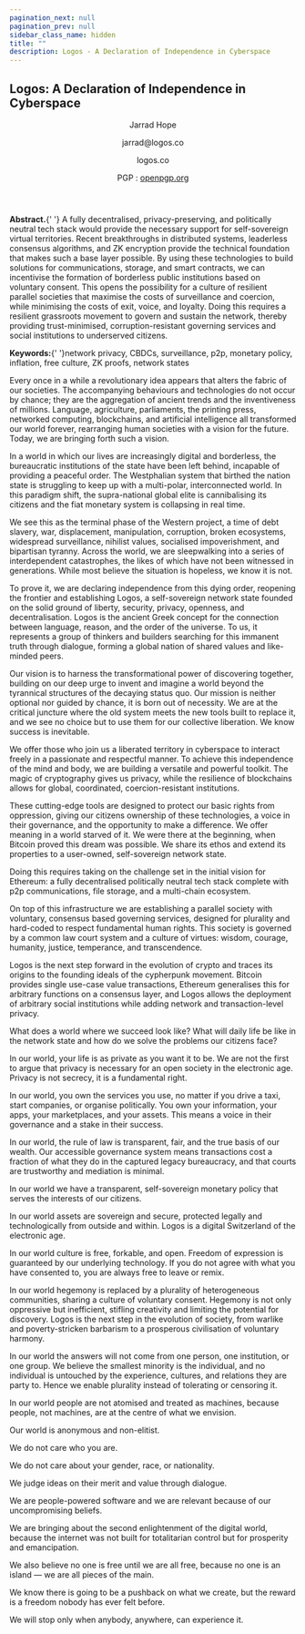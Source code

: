 ```yaml
---
pagination_next: null
pagination_prev: null
sidebar_class_name: hidden
title: "" 
description: Logos - A Declaration of Independence in Cyberspace
---
```



<Manifesto>
  <h2>Logos: A Declaration of Independence in Cyberspace</h2>
  <header>
    <p>Jarrad Hope</p>
    <p>jarrad@logos.co</p>
    <p>logos.co</p>
    <p>PGP : <a href="https://keys.openpgp.org/search?q=jarrad%40logos.co" target="_blank">openpgp.org</a></p>
  </header>

  <section>
    <p><b>Abstract.</b>{' '}
      A fully decentralised, privacy-preserving, and politically neutral tech stack would provide the necessary support for self-sovereign virtual territories. Recent breakthroughs in distributed systems, leaderless consensus algorithms, and ZK encryption provide the technical foundation that makes such a base layer possible. By using these technologies to build solutions for communications, storage, and smart contracts, we can incentivise the formation of borderless public institutions based on voluntary consent. This opens the possibility for a culture of resilient parallel societies that maximise the costs of surveillance and coercion, while minimising the costs of exit, voice, and loyalty. Doing this requires a resilient grassroots movement to govern and sustain the network, thereby providing trust-minimised, corruption-resistant governing services and social institutions to underserved citizens.
    </p>
    <p><b>Keywords:</b>{' '}network privacy, CBDCs, surveillance, p2p, monetary policy, inflation, free culture, ZK proofs, network states</p>
  </section>

  <article>
    <p>Every once in a while a revolutionary idea appears that alters the fabric of our societies. The accompanying behaviours and technologies do not occur by chance; they are the aggregation of ancient trends and the inventiveness of millions. Language, agriculture, parliaments, the printing press, networked computing, blockchains, and artificial intelligence all transformed our world forever, rearranging human societies with a vision for the future. Today, we are bringing forth such a vision.</p>
    <p>In a world in which our lives are increasingly digital and borderless, the bureaucratic institutions of the state have been left behind, incapable of providing a peaceful order. The Westphalian system that birthed the nation state is struggling to keep up with a multi-polar, interconnected world. In this paradigm shift, the supra-national global elite is cannibalising its citizens and the fiat monetary system is collapsing in real time.</p>
    <p>We see this as the terminal phase of the Western project, a time of debt slavery, war, displacement, manipulation, corruption, broken ecosystems, widespread surveillance, nihilist values, socialised impoverishment, and bipartisan tyranny. Across the world, we are sleepwalking into a series of interdependent catastrophes, the likes of which have not been witnessed in generations. While most believe the situation is hopeless, we know it is not.</p>
    <p>To prove it, we are declaring independence from this dying order, reopening the frontier and establishing Logos, a self-sovereign network state founded on the solid ground of liberty, security, privacy, openness, and decentralisation. Logos is the ancient Greek concept for the connection between language, reason, and the order of the universe. To us, it represents a group of thinkers and builders searching for this immanent truth through dialogue, forming a global nation of shared values and like-minded peers.</p>
    <p>Our vision is to harness the transformational power of discovering together, building on our deep urge to invent and imagine a world beyond the tyrannical structures of the decaying status quo. Our mission is neither optional nor guided by chance, it is born out of necessity. We are at the critical juncture where the old system meets the new tools built to replace it, and we see no choice but to use them for our collective liberation. We know success is inevitable.</p>
    <p>We offer those who join us a liberated territory in cyberspace to interact freely in a passionate and respectful manner. To achieve this independence of the mind and body, we are building a versatile and powerful toolkit. The magic of cryptography gives us privacy, while the resilience of blockchains allows for global, coordinated, coercion-resistant institutions.</p>
    <p>These cutting-edge tools are designed to protect our basic rights from oppression, giving our citizens ownership of these technologies, a voice in their governance, and the opportunity to make a difference. We offer meaning in a world starved of it. We were there at the beginning, when Bitcoin proved this dream was possible. We share its ethos and extend its properties to a user-owned, self-sovereign network state.</p>
    <p>Doing this requires taking on the challenge set in the initial vision for Ethereum: a fully decentralised politically neutral tech stack complete with p2p communications, file storage, and a multi-chain ecosystem.</p>
    <p>On top of this infrastructure we are establishing a parallel society with voluntary, consensus based governing services, designed for plurality and hard-coded to respect fundamental human rights. This society is governed by a common law court system and a culture of virtues: wisdom, courage, humanity, justice, temperance, and transcendence.</p>
    <p>Logos is the next step forward in the evolution of crypto and traces its origins to the founding ideals of the cypherpunk movement. Bitcoin provides single use-case value transactions, Ethereum generalises this for arbitrary functions on a consensus layer, and Logos allows the deployment of arbitrary social institutions while adding network and transaction-level privacy.</p>
    <p>What does a world where we succeed look like? What will daily life be like in the network state and how do we solve the problems our citizens face?</p>
    <p>In our world, your life is as private as you want it to be. We are not the first to argue that privacy is necessary for an open society in the electronic age. Privacy is not secrecy, it is a fundamental right.</p>
    <p>In our world, you own the services you use, no matter if you drive a taxi, start companies, or organise politically. You own your information, your apps, your marketplaces, and your assets. This means a voice in their governance and a stake in their success.</p>
    <p>In our world, the rule of law is transparent, fair, and the true basis of our wealth. Our accessible governance system means transactions cost a fraction of what they do in the captured legacy bureaucracy, and that courts are trustworthy and mediation is minimal.</p>
    <p>In our world we have a transparent, self-sovereign monetary policy that serves the interests of our citizens.</p>
    <p>In our world assets are sovereign and secure, protected legally and technologically from outside and within. Logos is a digital Switzerland of the electronic age.</p>
    <p>In our world culture is free, forkable, and open. Freedom of expression is guaranteed by our underlying technology. If you do not agree with what you have consented to, you are always free to leave or remix.</p>
    <p>In our world hegemony is replaced by a plurality of heterogeneous communities, sharing a culture of voluntary consent. Hegemony is not only oppressive but inefficient, stifling creativity and limiting the potential for discovery. Logos is the next step in the evolution of society, from warlike and poverty-stricken barbarism to a prosperous civilisation of voluntary harmony.</p>
    <p>In our world the answers will not come from one person, one institution, or one group. We believe the smallest minority is the individual, and no individual is untouched by the experience, cultures, and relations they are party to. Hence we enable plurality instead of tolerating or censoring it.</p>
    <p>In our world people are not atomised and treated as machines, because people, not machines, are at the centre of what we envision.</p>
    <p>Our world is anonymous and non-elitist.</p>
    <p>We do not care who you are.</p>
    <p>We do not care about your gender, race, or nationality.</p>
    <p>We judge ideas on their merit and value through dialogue.</p>
    <p>We are people-powered software and we are relevant because of our uncompromising beliefs.</p>
    <p>We are bringing about the second enlightenment of the digital world, because the internet was not built for totalitarian control but for prosperity and emancipation.</p>
    <p>We also believe no one is free until we are all free, because no one is an island — we are all pieces of the main.</p>
    <p>We know there is going to be a pushback on what we create, but the reward is a freedom nobody has ever felt before.</p>
    <p>We will stop only when anybody, anywhere, can experience it.</p>
  </article>
</Manifesto>